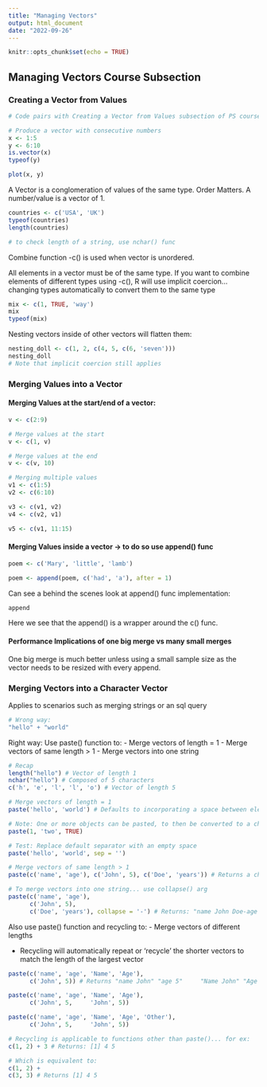 ```yaml
---
title: "Managing Vectors"
output: html_document
date: "2022-09-26"
---
```


```r
knitr::opts_chunk$set(echo = TRUE)
```

## Managing Vectors Course Subsection

### Creating a Vector from Values

```r
# Code pairs with Creating a Vector from Values subsection of PS course

# Produce a vector with consecutive numbers
x <- 1:5
y <- 6:10
is.vector(x)
typeof(y)

plot(x, y)


```

A Vector is a conglomeration of values of the same type. 
Order Matters.
A number/value is a vector of 1.

```r
countries <- c('USA', 'UK')
typeof(countries)
length(countries)

# to check length of a string, use nchar() func
```

Combine function -c() is used when vector is unordered. 

All elements in a vector must be of the same type. If you want to combine elements of different types using -c(), R will use implicit coercion...
  changing types automatically to convert them to the same type

```r
mix <- c(1, TRUE, 'way')
mix
typeof(mix)
```

Nesting vectors inside of other vectors will flatten them:
```r
nesting_doll <- c(1, 2, c(4, 5, c(6, 'seven')))
nesting_doll
# Note that implicit coercion still applies
```


### Merging Values into a Vector

#### Merging Values at the start/end of a vector:
```r
v <- c(2:9)

# Merge values at the start
v <- c(1, v)

# Merge values at the end
v <- c(v, 10)

# Merging multiple values
v1 <- c(1:5)
v2 <- c(6:10)

v3 <- c(v1, v2)
v4 <- c(v2, v1)

v5 <- c(v1, 11:15)
```


#### Merging Values inside a vector -> to do so use append() func
```r
poem <- c('Mary', 'little', 'lamb')

poem <- append(poem, c('had', 'a'), after = 1)
```

Can see a behind the scenes look at append() func implementation:
```r
append
```
Here we see that the append() is a wrapper around the c() func.

#### Performance Implications of one big merge vs many small merges

One big merge is much better unless using a small sample size as the vector needs to be resized with every append.

### Merging Vectors into a Character Vector

Applies to scenarios such as merging strings or an sql query
```r
# Wrong way:
"hello" + "world"
```
Right way:
Use paste() function to:
  - Merge vectors of length = 1
  - Merge vectors of same length > 1
  - Merge vectors into one string
  
```r
# Recap
length("hello") # Vector of length 1
nchar("hello") # Composed of 5 characters
c('h', 'e', 'l', 'l', 'o') # Vector of length 5

# Merge vectors of length = 1
paste('hello', 'world') # Defaults to incorporating a space between elements

# Note: One or more objects can be pasted, to then be converted to a character vector (implicit coercion)
paste(1, 'two', TRUE)

# Test: Replace default separator with an empty space
paste('hello', 'world', sep = '')

# Merge vectors of same length > 1
paste(c('name', 'age'), c('John', 5), c('Doe', 'years')) # Returns a character vector of length 2: "name John Doe" "age 5 years"

# To merge vectors into one string... use collapse() arg
paste(c('name', 'age'), 
      c('John', 5), 
      c('Doe', 'years'), collapse = '-') # Returns: "name John Doe-age 5 years"
```

Also use paste() function and recycling to:
  - Merge vectors of different lengths
  
  - Recycling will automatically repeat or 'recycle' the shorter vectors to match the length of the largest vector
```r
paste(c('name', 'age', 'Name', 'Age'),
      c('John', 5)) # Returns "name John" "age 5"     "Name John" "Age 5" *Equivalent to copying and pasting the smaller vector seen below

paste(c('name', 'age', 'Name', 'Age'),
      c('John', 5,     'John', 5))

paste(c('name', 'age', 'Name', 'Age', 'Other'),
      c('John', 5,     'John', 5))

# Recycling is applicable to functions other than paste()... for ex:
c(1, 2) + 3 # Returns: [1] 4 5

# Which is equivalent to:
c(1, 2) +
c(3, 3) # Returns [1] 4 5

```

































































